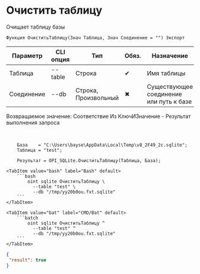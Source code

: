 ﻿---
sidebar_position: 11
description: Очистить таблицу и другие функции для работы с SQLite в Открытом пакете интеграций - бесплатной open-source библиотеке интеграций для 1С:Предприятие 8, OneScript и CLI
keywords: [1C, 1С, 1С:Предприятие, 1С:Предприятие 8.3, API, Интеграция, Сервисы, Обмен, OneScript, CLI, SQLite]
---


# Очистить таблицу
 Очищает таблицу базы



`Функция ОчиститьТаблицу(Знач Таблица, Знач Соединение = "") Экспорт`

  | Параметр | CLI опция | Тип | Обяз. | Назначение |
  |-|-|-|-|-|
  | Таблица | --table | Строка | &#x2714; | Имя таблицы |
  | Соединение | --db | Строка, Произвольный | &#x2716; | Существующее соединение или путь к базе |

  
  Возвращаемое значение:   Соответствие Из КлючИЗначение - Результат выполнения запроса

<br/>



```bsl title="Пример использования для 1С:Предприятие/OneScript"
    База    = "C:\Users\bayse\AppData\Local\Temp\v8_2F49_2c.sqlite";
    Таблица = "test";

    Результат = OPI_SQLite.ОчиститьТаблицу(Таблица, База);
```
    

 <Tabs>
  
    <TabItem value="bash" label="Bash" default>
        ```bash
            oint sqlite ОчиститьТаблицу \
              --table "test" \
              --db "/tmp/yy20b0ou.fxt.sqlite"
        ```
    </TabItem>
  
    <TabItem value="bat" label="CMD/Bat" default>
        ```batch
            oint sqlite ОчиститьТаблицу ^
              --table "test" ^
              --db "/tmp/yy20b0ou.fxt.sqlite"
        ```
    </TabItem>
</Tabs>


```json title="Результат"
{
 "result": true
}
```
